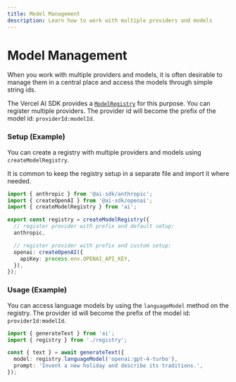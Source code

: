 ```yaml
---
title: Model Management
description: Learn how to work with multiple providers and models
---
```


# Model Management

When you work with multiple providers and models, it is often desirable to manage them in a central place
and access the models through simple string ids.

The Vercel AI SDK provides a [`ModelRegistry`](/docs/reference/ai-sdk-core/model-registry) for this purpose.
You can register multiple providers. The provider id will become the prefix of the model id:
`providerId:modelId`.

### Setup (Example)

You can create a registry with multiple providers and models using `createModelRegistry`.

<Note>
  It is common to keep the registry setup in a separate file and import it where
  needed.
</Note>

```ts filename={"registry.ts"}
import { anthropic } from '@ai-sdk/anthropic';
import { createOpenAI } from '@ai-sdk/openai';
import { createModelRegistry } from 'ai';

export const registry = createModelRegistry({
  // register provider with prefix and default setup:
  anthropic,

  // register provider with prefix and custom setup:
  openai: createOpenAI({
    apiKey: process.env.OPENAI_API_KEY,
  }),
});
```

### Usage (Example)

You can access language models by using the `languageModel` method on the registry.
The provider id will become the prefix of the model id: `providerId:modelId`.

```ts highlight={"5"}
import { generateText } from 'ai';
import { registry } from './registry';

const { text } = await generateText({
  model: registry.languageModel('openai:gpt-4-turbo'),
  prompt: 'Invent a new holiday and describe its traditions.',
});
```
